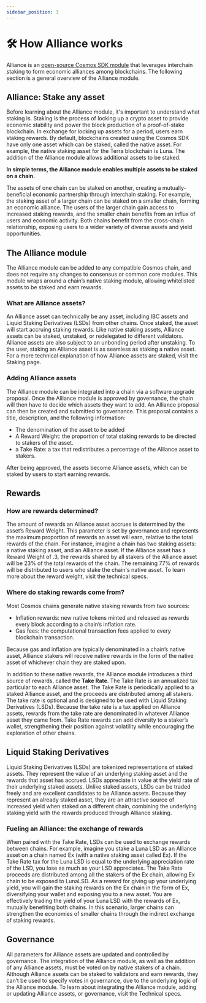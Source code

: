 ```yaml
---
sidebar_position: 3
---
```


# 🛠 How Alliance works

Alliance is an [open-source Cosmos SDK module](https://github.com/terra-money/alliance) that leverages interchain staking to form economic alliances among blockchains. The following section is a general overview of the Alliance module. 

## Alliance: Stake any asset

Before learning about the Alliance module, it's important to understand what staking is. Staking is the process of locking up a crypto asset to provide economic stability and power the block production of a proof-of-stake blockchain. In exchange for locking up assets for a period, users earn staking rewards. By default, blockchains created using the Cosmos SDK have only one asset which can be staked, called the native asset. For example, the native staking asset for the Terra blockchain is Luna. The addition of the Alliance module allows additional assets to be staked. 

**In simple terms, the Alliance module enables multiple assets to be staked on a chain.**  

The assets of one chain can be staked on another, creating a mutually-beneficial economic partnership through interchain staking. For example, the staking asset of a larger chain can be staked on a smaller chain, forming an economic alliance. The users of the larger chain gain access to increased staking rewards, and the smaller chain benefits from an influx of users and economic activity. Both chains benefit from the cross-chain relationship, exposing users to a wider variety of diverse assets and yield opportunities.

## The Alliance module

The Alliance module can be added to any compatible Cosmos chain, and does not require any changes to consensus or common core modules. This module wraps around a chain’s native staking module, allowing whitelisted assets to be staked and earn rewards. 

### What are Alliance assets? 

An Alliance asset can technically be any asset, including IBC assets and Liquid Staking Derivatives (LSDs) from other chains. Once staked, the asset will start accruing staking rewards. Like native staking assets, Alliance assets can be staked, unstaked, or redelegated to different validators. Alliance assets are also subject to an unbonding period after unstaking. To the user, staking an Alliance asset is as seamless as staking a native asset. For a more technical explanation of how Alliance assets are staked, visit the Staking page.

### Adding Alliance assets

The Alliance module can be integrated into a chain via a software upgrade proposal. Once the Alliance module is approved by governance, the chain will then have to decide which assets they want to add. An Alliance proposal can then be created and submitted to governance. This proposal contains a title, description, and the following information:

- The denomination of the asset to be added
- A Reward Weight: the proportion of total staking rewards to be directed to stakers of the asset.
- a Take Rate: a tax that redistributes a percentage of the Alliance asset to stakers.

After being approved, the assets become Alliance assets, which can be staked by users to start earning rewards.

## Rewards

### How are rewards determined?

The amount of rewards an Alliance asset accrues is determined by the asset’s Reward Weight. This parameter is set by governance and represents the maximum proportion of rewards an asset will earn, relative to the total rewards of the chain. For instance, imagine a chain has two staking assets: a native staking asset, and an Alliance asset. If the Alliance asset has a Reward Weight of .3, the rewards shared by all stakers of the Alliance asset will be 23% of the total rewards of the chain. The remaining 77% of rewards will be distributed to users who stake the chain's native asset. To learn more about the reward weight, visit the technical specs.

### Where do staking rewards come from?

Most Cosmos chains generate native staking rewards from two sources:

- Inflation rewards: new native tokens minted and released as rewards every block according to a chain’s inflation rate.
- Gas fees: the computational transaction fees applied to every blockchain transaction.

Because gas and inflation are typically denominated in a chain’s native asset, Alliance stakers will receive native rewards in the form of the native asset of whichever chain they are staked upon.

In addition to these native rewards, the Alliance module introduces a third source of rewards, called the **Take Rate**. The Take Rate is an annualized tax particular to each Alliance asset. The Take Rate is periodically applied to a staked Alliance asset, and the proceeds are distributed among all stakers. The take rate is optional and is designed to be used with Liquid Staking Derivatives (LSDs). Because the take rate is a tax applied on Alliance assets, rewards from the take rate are denominated in whatever Alliance asset they came from. Take Rate rewards can add diversity to a staker’s wallet, strengthening their position against volatility while encouraging the exploration of other chains.

## Liquid Staking Derivatives

Liquid Staking Derivatives (LSDs) are tokenized representations of staked assets. They represent the value of an underlying staking asset and the rewards that asset has accrued. LSDs appreciate in value at the yield rate of their underlying staked assets. Unlike staked assets, LSDs can be traded freely and are excellent candidates to be Alliance assets. Because they represent an already staked asset, they are an attractive source of increased yield when staked on a different chain, combining the underlying staking yield with the rewards produced through Alliance staking.

### Fueling an Alliance: the exchange of rewards

When paired with the Take Rate, LSDs can be used to exchange rewards between chains. For example, imagine you stake a Luna LSD as an Alliance asset on a chain named Ex (with a native staking asset called Ex). If the Take Rate tax for the Luna LSD is equal to the underlying appreciation rate of the LSD, you lose as much as your LSD appreciates. The Take Rate proceeds are distributed among all the stakers of the Ex chain, allowing Ex chain to be exposed to LunaLSD. As a reward for giving up your underlying yield, you will gain the staking rewards on the Ex chain in the form of Ex, diversifying your wallet and exposing you to a new asset. You are effectively trading the yield of your Luna LSD with the rewards of Ex, mutually benefiting both chains. In this scenario, larger chains can strengthen the economies of smaller chains through the indirect exchange of staking rewards.

## Governance

All parameters for Alliance assets are updated and controlled by governance. The integration of the Alliance module, as well as the addition of any Alliance assets, must be voted on by native stakers of a chain. Although Alliance assets can be staked to validators and earn rewards, they can’t be used to specify votes in governance, due to the underlying logic of the Alliance module. To learn about integrating the Alliance module, adding or updating Alliance assets, or governance, visit the Technical specs.